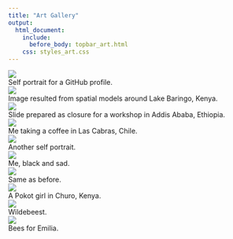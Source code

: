 ---
title: "Art Gallery"
output:
  html_document:
    include:
      before_body: topbar_art.html
    css: styles_art.css
---

<div class="gallery">
  <a target="_top" href="gallery/Self_3.png">
    <img src="gallery/Self_3.png">
  </a>
  <div class="desc">Self portrait for a GitHub profile.</div>
</div>

<div class="gallery">
  <a target="_top" href="gallery/Baringo.jpg">
    <img src="gallery/Baringo.jpg">
  </a>
  <div class="desc">Image resulted from spatial models around Lake Baringo, Kenya.</div>
</div>

<div class="gallery">
  <a target="_top" href="gallery/ARBONETH.jpg">
    <img src="gallery/ARBONETH.jpg">
  </a>
  <div class="desc">Slide prepared as closure for a workshop in Addis Ababa, Ethiopia.</div>
</div>

<div class="gallery">
  <a target="_top" href="gallery/Self_1.jpg">
    <img src="gallery/Self_1.jpg">
  </a>
  <div class="desc">Me taking a coffee in Las Cabras, Chile.</div>
</div>

<div class="gallery">
  <a target="_top" href="gallery/Self_2.jpg">
    <img src="gallery/Self_2.jpg">
  </a>
  <div class="desc">Another self portrait.</div>
</div>

<div class="gallery">
  <a target="_top" href="gallery/Selfinblack_1.jpg">
    <img src="gallery/Selfinblack_1.jpg">
  </a>
  <div class="desc">Me, black and sad.</div>
</div>

<div class="gallery">
  <a target="_top" href="gallery/Selfinblack_2.jpg">
    <img src="gallery/Selfinblack_2.jpg">
  </a>
  <div class="desc">Same as before.</div>
</div>

<div class="gallery">
  <a target="_top" href="gallery/pokot_girl.jpg">
    <img src="gallery/pokot_girl.jpg">
  </a>
  <div class="desc">A Pokot girl in Churo, Kenya.</div>
</div>

<div class="gallery">
  <a target="_top" href="gallery/Wildebeest.jpg">
    <img src="gallery/Wildebeest.jpg">
  </a>
  <div class="desc">Wildebeest.</div>
</div>

<div class="gallery">
  <a target="_top" href="gallery/bees.png">
    <img src="gallery/bees.png">
  </a>
  <div class="desc">Bees for Emilia.</div>
</div>

<br/>
